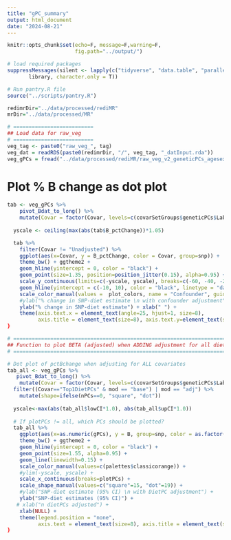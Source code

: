 ```yaml
---
title: "gPC_summary"
output: html_document
date: "2024-08-21"
---
```


```r
knitr::opts_chunk$set(echo=F, message=F,warning=F, 
                      fig.path="../output/")

# load required packages
suppressMessages(silent <- lapply(c("tidyverse", "data.table", "parallel", "paletteer", "RColorBrewer", "ggpubr"),  
       library, character.only = T))

# Run pantry.R file
source("../scripts/pantry.R")

```


```r

redimrDir="../data/processed/rediMR"
mrDir="../data/processed/MR"

```


```r
# ==========================
## Load data for raw_veg 
# ==========================
veg_tag <- paste0("raw_veg_", tag)
veg_dat = readRDS(paste0(redimrDir, "/", veg_tag, "_datInput.rda"))
veg_gPCs = fread("../data/processed/rediMR/raw_veg_v2_geneticPCs_agesex_tabBchangeAll.csv")

```

# Plot % B change as dot plot
```r

tab <- veg_gPCs %>%
    pivot_Bdat_to_long() %>%
    mutate(Covar = factor(Covar, levels=c(covarSetGroups$geneticPCs$Labels)))
  
  yscale <- ceiling(max(abs(tab$B_pctChange))*1.05)

  tab %>%
    filter(Covar != "Unadjusted") %>%
    ggplot(aes(x=Covar, y = B_pctChange, color = Covar, group=snp)) + 
    theme_bw() + ggtheme2 +
    geom_hline(yintercept = 0, color = "black") + 
    geom_point(size=1.35, position=position_jitter(0.15), alpha=0.95) + 
    scale_y_continuous(limits=c(-yscale, yscale), breaks=c(-60, -40, -20, -10, 10, 20, 40, 60)) +
    geom_hline(yintercept = c(-10, 10), color = "black", linetype = "dashed") + 
    scale_color_manual(values =  plot_colors, name = "Confounder", guide=F) +
    #ylab("% change in SNP-diet estimate \n with confounder adjustment") + xlab(" ") + 
    ylab("% change in SNP-diet estimate") + xlab(" ") + 
    theme(axis.text.x = element_text(angle=25, hjust=1, size=8),
          axis.title = element_text(size=8), axis.text.y=element_text(size=8))
}

```

```r

# ==========================================================================
## Function to plot BETA (adjusted) when ADDING adjustment for all dietPCs
# ==========================================================================

# Dot plot of pctBchange when adjusting for ALL covariates
tab_all <- veg_gPCs %>%
   pivot_Bdat_to_long() %>%
    mutate(Covar = factor(Covar, levels=c(covarSetGroups$geneticPCs$Labels)))
  filter((Covar=="Top1DietPCs" & mod == "base") | mod == "adj") %>%
    mutate(shape=ifelse(nPCs==0, "square", "dot"))
  
  yscale<-max(abs(tab_all$lowCI*1.0), abs(tab_all$upCI*1.0))
  
  # If plotPCs != all, which PCs should be plotted?
  tab_all %>% 
    ggplot(aes(x=as.numeric(gPCs), y = B, group=snp, color = as.factor(gPCs))) + 
    theme_bw() + ggtheme2 + 
    geom_hline(yintercept = 0, color = "black") + 
    geom_point(size=1.55, alpha=0.95) +
    geom_line(linewidth=0.15) +
    scale_color_manual(values=c(palettes$classicorange)) +
    #ylim(-yscale, yscale) +
    scale_x_continuous(breaks=plotPCs) +
    scale_shape_manual(values=c("square"=15, "dot"=19)) +
    #ylab("SNP-diet estimate (95% CI) \n with DietPC adjustment") + 
    ylab("SNP-diet estimates (95% CI)") + 
   # xlab("n dietPCs adjusted") +
    xlab(NULL) +
    theme(legend.position = "none",
          axis.text = element_text(size=8), axis.title = element_text(size=8))
}


```




